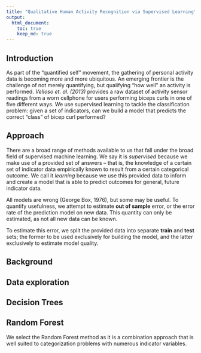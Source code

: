 ```yaml
---
title: "Qualitative Human Activity Recognition via Supervised Learning"
output:
  html_document:
    toc: true
    keep_md: true
---
```


## Introduction

As part of the "quantified self" movement, the gathering of personal activity data is becoming more and more ubiquitous. An emerging frontier is the challenge of not merely quantifying, but qualifying "how well" an activity is performed. *Velloso et. al. (2013)* provides a raw dataset of activity sensor readings from a worn cellphone for users performing biceps curls in one of five different ways. We use supervised learning to tackle the classification problem: given a set of indicators, can we build a model that predicts the correct "class" of bicep curl performed?

## Approach
There are a broad range of methods available to us that fall under the broad field of supervised machine learning. We say it is *supervised* because we make use of a provided set of answers -- that is, the knowledge of a certain set of indicator data empirically known to result from a certain categorical outcome. We call it *learning* because we use this provided data to inform and create a model that is able to predict outcomes for general, future indicator data.

All models are wrong (George Box, 1976), but some may be useful. To quantify usefulness, we attempt to estimate **out of sample** error, or the error rate of the prediction model on new data. This quantity can only be estimated, as not all new data can be known.

To estimate this error, we split the provided data into separate **train** and **test** sets; the former to be used exclusively for building the model, and the latter exclusively to estimate model quality.

## Background

## Data exploration

## Decision Trees


## Random Forest
We select the Random Forest method as it is a combination approach that is well suited to categorization problems with numerous indicator variables.

